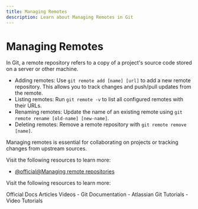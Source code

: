 ```yaml
---
title: Managing Remotes
description: Learn about Managing Remotes in Git
---
```


# Managing Remotes

In Git, a remote repository refers to a copy of a project's source code stored on a server or other machine.

- Adding remotes: Use `git remote add [name] [url]` to add a new remote repository. This allows you to track changes and push/pull updates from the remote.
- Listing remotes: Run `git remote -v` to list all configured remotes with their URLs.
- Renaming remotes: Update the name of an existing remote using `git remote rename [old-name] [new-name]`.
- Deleting remotes: Remove a remote repository with `git remote remove [name]`.

Managing remotes is essential for collaborating on projects or tracking changes from upstream sources.

Visit the following resources to learn more:

- [@official@Managing remote repositories](https://docs.github.com/en/get-started/getting-started-with-git/managing-remote-repositories)

Visit the following resources to learn more:

<Tabs defaultValue="official">
<TabsList>
<TabsTrigger value="official">Official Docs</TabsTrigger>
<TabsTrigger value="article">Articles</TabsTrigger>
<TabsTrigger value="video">Videos</TabsTrigger>
</TabsList>

<TabsContent value="official">
- <Link href="https://git-scm.com/docs">Git Documentation</Link>
</TabsContent>
<TabsContent value="article">
- <Link href="https://www.atlassian.com/git/tutorials">Atlassian Git Tutorials</Link>
</TabsContent>
<TabsContent value="video">
- <Link href="https://www.youtube.com/results?search_query=git+managing-remotes+tutorial">Video Tutorials</Link>
</TabsContent>
</Tabs>

<Outlet path="2-git-basics/commands/managing-remotes" />
